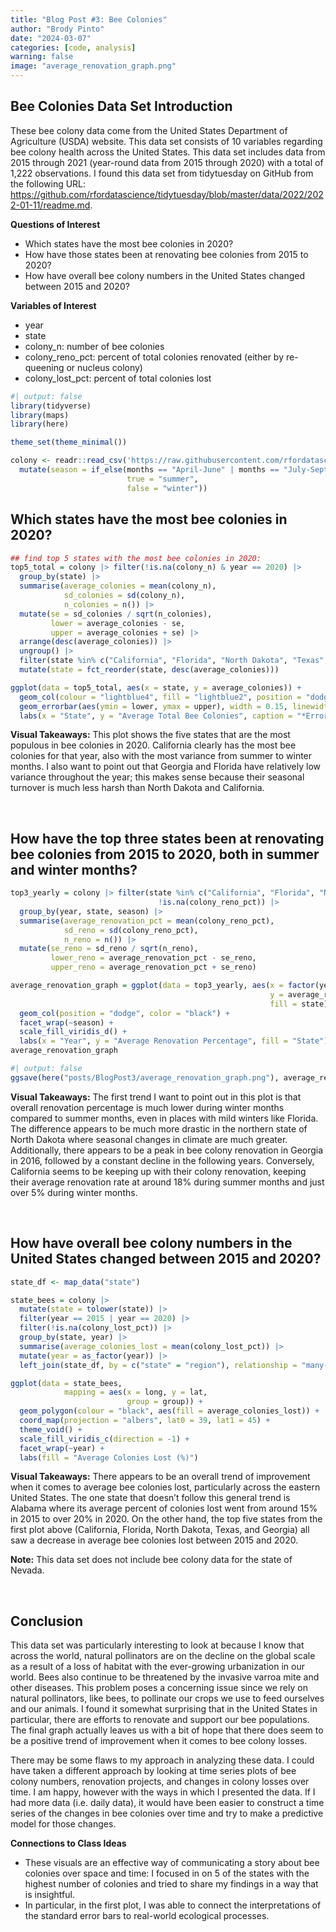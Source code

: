 ```yaml
---
title: "Blog Post #3: Bee Colonies"
author: "Brody Pinto"
date: "2024-03-07"
categories: [code, analysis]
warning: false
image: "average_renovation_graph.png"
---
```


## Bee Colonies Data Set Introduction

These bee colony data come from the United States Department of Agriculture (USDA) website. This data set consists of 10 variables regarding bee colony health across the United States. This data set includes data from 2015 through 2021 (year-round data from 2015 through 2020) with a total of 1,222 observations. I found this data set from tidytuesday on GitHub from the following URL: <a href = "https://github.com/rfordatascience/tidytuesday/blob/master/data/2022/2022-01-11/readme.md">https://github.com/rfordatascience/tidytuesday/blob/master/data/2022/2022-01-11/readme.md</a>.

**Questions of Interest**

 - Which states have the most bee colonies in 2020?
 - How have those states been at renovating bee colonies from 2015 to 2020?
 - How have overall bee colony numbers in the United States changed between 2015 and 2020?
 
**Variables of Interest**

 - year
 - state
 - colony_n: number of bee colonies
 - colony_reno_pct: percent of total colonies renovated (either by re-queening or nucleus colony)
 - colony_lost_pct: percent of total colonies lost

```r
#| output: false
library(tidyverse)
library(maps)
library(here)

theme_set(theme_minimal())

colony <- readr::read_csv('https://raw.githubusercontent.com/rfordatascience/tidytuesday/master/data/2022/2022-01-11/colony.csv') |> 
  mutate(season = if_else(months == "April-June" | months == "July-September",
                          true = "summer",
                          false = "winter"))
```

## Which states have the most bee colonies in 2020?
```r
## find top 5 states with the most bee colonies in 2020:
top5_total = colony |> filter(!is.na(colony_n) & year == 2020) |>
  group_by(state) |>
  summarise(average_colonies = mean(colony_n),
            sd_colonies = sd(colony_n),
            n_colonies = n()) |>
  mutate(se = sd_colonies / sqrt(n_colonies),
         lower = average_colonies - se,
         upper = average_colonies + se) |>
  arrange(desc(average_colonies)) |>
  ungroup() |>
  filter(state %in% c("California", "Florida", "North Dakota", "Texas", "Georgia")) |>
  mutate(state = fct_reorder(state, desc(average_colonies)))

ggplot(data = top5_total, aes(x = state, y = average_colonies)) +
  geom_col(colour = "lightblue4", fill = "lightblue2", position = "dodge") +
  geom_errorbar(aes(ymin = lower, ymax = upper), width = 0.15, linewidth = 0.5, color = "black") +
  labs(x = "State", y = "Average Total Bee Colonies", caption = "*Error bars are one standard error from the mean.")
```

**Visual Takeaways:** This plot shows the five states that are the most populous in bee colonies in 2020. California clearly has the most bee colonies for that year, also with the most variance from summer to winter months. I also want to point out that Georgia and Florida have relatively low variance throughout the year; this makes sense because their seasonal turnover is much less harsh than North Dakota and California.

<br>

## How have the top three states been at renovating bee colonies from 2015 to 2020, both in summer and winter months?
```r
top3_yearly = colony |> filter(state %in% c("California", "Florida", "North Dakota") &
                                 !is.na(colony_reno_pct)) |>
  group_by(year, state, season) |>
  summarise(average_renovation_pct = mean(colony_reno_pct),
            sd_reno = sd(colony_reno_pct),
            n_reno = n()) |>
  mutate(se_reno = sd_reno / sqrt(n_reno),
         lower_reno = average_renovation_pct - se_reno,
         upper_reno = average_renovation_pct + se_reno)

average_renovation_graph = ggplot(data = top3_yearly, aes(x = factor(year), 
                                                          y = average_renovation_pct, 
                                                          fill = state)) +
  geom_col(position = "dodge", color = "black") +
  facet_wrap(~season) +
  scale_fill_viridis_d() +
  labs(x = "Year", y = "Average Renovation Percentage", fill = "State")
average_renovation_graph
```

```r
#| output: false
ggsave(here("posts/BlogPost3/average_renovation_graph.png"), average_renovation_graph)
```

**Visual Takeaways:** The first trend I want to point out in this plot is that overall renovation percentage is much lower during winter months compared to summer months, even in places with mild winters like Florida. The difference appears to be much more drastic in the northern state of North Dakota where seasonal changes in climate are much greater. Additionally, there appears to be a peak in bee colony renovation in Georgia in 2016, followed by a constant decline in the following years. Conversely, California seems to be keeping up with their colony renovation, keeping their average renovation rate at around 18% during summer months and just over 5% during winter months.

<br>

## How have overall bee colony numbers in the United States changed between 2015 and 2020?
```r
state_df <- map_data("state")

state_bees = colony |>
  mutate(state = tolower(state)) |>
  filter(year == 2015 | year == 2020) |>
  filter(!is.na(colony_lost_pct)) |>
  group_by(state, year) |>
  summarise(average_colonies_lost = mean(colony_lost_pct)) |>
  mutate(year = as_factor(year)) |>
  left_join(state_df, by = c("state" = "region"), relationship = "many-to-many")

ggplot(data = state_bees,
            mapping = aes(x = long, y = lat,
                          group = group)) +
  geom_polygon(colour = "black", aes(fill = average_colonies_lost)) +
  coord_map(projection = "albers", lat0 = 39, lat1 = 45) +
  theme_void() +
  scale_fill_viridis_c(direction = -1) +
  facet_wrap(~year) +
  labs(fill = "Average Colonies Lost (%)")
```

**Visual Takeaways:** There appears to be an overall trend of improvement when it comes to average bee colonies lost, particularly across the eastern United States. The one state that doesn't follow this general trend is Alabama where its average percent of colonies lost went from around 15% in 2015 to over 20% in 2020. On the other hand, the top five states from the first plot above (California, Florida, North Dakota, Texas, and Georgia) all saw a decrease in average bee colonies lost between 2015 and 2020.

**Note:** This data set does not include bee colony data for the state of Nevada.

<br>

## Conclusion

This data set was particularly interesting to look at because I know that across the world, natural pollinators are on the decline on the global scale as a result of a loss of habitat with the ever-growing urbanization in our world. Bees also continue to be threatened by the invasive varroa mite and other diseases. This problem poses a concerning issue since we rely on natural pollinators, like bees, to pollinate our crops we use to feed ourselves and our animals. I found it somewhat surprising that in the United States in particular, there are efforts to renovate and support our bee populations. The final graph actually leaves us with a bit of hope that there does seem to be a positive trend of improvement when it comes to bee colony losses.

There may be some flaws to my approach in analyzing these data. I could have taken a different approach by looking at time series plots of bee colony numbers, renovation projects, and changes in colony losses over time. I am happy, however with the ways in which I presented the data. If I had more data (i.e. daily data), it would have been easier to construct a time series of the changes in bee colonies over time and try to make a predictive model for those changes.

**Connections to Class Ideas**

 - These visuals are an effective way of communicating a story about bee colonies over space and time: I focused in on 5 of the states with the highest number of colonies and tried to share my findings in a way that is insightful.
 - In particular, in the first plot, I was able to connect the interpretations of the standard error bars to real-world ecological processes.




